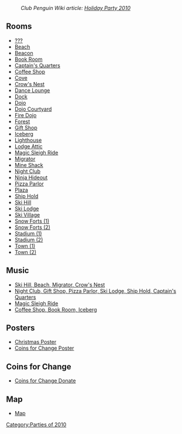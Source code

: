 :''Club Penguin Wiki article: [[clubpenguinwiki:Holiday Party 2010|Holiday Party 2010]]''

==Rooms==
*[[Media:HolidayParty2010Party99.swf|???]]
*[[Media:HolidayParty2010Beach.swf|Beach]]
*[[Media:HolidayParty2010Beacon.swf|Beacon]]
*[[Media:HolidayParty2010Book.swf|Book Room]]
*[[Media:HolidayParty2010ShipQuarters.swf|Captain's Quarters]]
*[[Media:HolidayParty2010Coffee.swf|Coffee Shop]]
*[[Media:HolidayParty2010Cove.swf|Cove]]
*[[Media:HolidayParty2010ShipNest.swf|Crow's Nest]]
*[[Media:HolidayParty2010Lounge.swf|Dance Lounge]]
*[[Media:HolidayParty2010Dock.swf|Dock]]
*[[Media:HolidayParty2010Dojo.swf|Dojo]]
*[[Media:HolidayParty2010DojoExt.swf|Dojo Courtyard]]
*[[Media:HolidayParty2010DojoFire.swf|Fire Dojo]]
*[[Media:HolidayParty2010Forest.swf|Forest]]
*[[Media:HolidayParty2010Shop.swf|Gift Shop]]
*[[Media:HolidayParty2010Berg.swf|Iceberg]]
*[[Media:HolidayParty2010Light.swf|Lighthouse]]
*[[Media:HolidayParty2010Attic.swf|Lodge Attic]]
*[[Media:HolidayParty2010Party.swf|Magic Sleigh Ride]]
*[[Media:HolidayParty2010Ship.swf|Migrator]]
*[[Media:HolidayParty2010Shack.swf|Mine Shack]]
*[[Media:HolidayParty2010Dance.swf|Night Club]]
*[[Media:HolidayParty2010DojoHide.swf|Ninja Hideout]]
*[[Media:HolidayParty2010Pizza.swf|Pizza Parlor]]
*[[Media:HolidayParty2010Plaza.swf|Plaza]]
*[[Media:HolidayParty2010ShipHold.swf|Ship Hold]]
*[[Media:HolidayParty2010Mtn.swf|Ski Hill]]
*[[Media:HolidayParty2010Lodge.swf|Ski Lodge]]
*[[Media:HolidayParty2010Village.swf|Ski Village]]
*[[Media:HolidayParty2010Forts(1).swf|Snow Forts (1)]]
*[[Media:HolidayParty2010Forts(2).swf|Snow Forts (2)]]
*[[Media:HolidayParty2010Rink(1).swf|Stadium (1)]]
*[[Media:HolidayParty2010Rink(2).swf|Stadium (2)]]
*[[Media:RoomsTown-HolidayParty2010.swf|Town (1)]]
*[[Media:RoomsTown-HolidayParty2010_2.swf|Town (2)]]

==Music==
*[[Media:Music254.swf|Ski Hill, Beach, Migrator, Crow's Nest]]
*[[Media:Music255.swf|Night Club, Gift Shop, Pizza Parlor, Ski Lodge, Ship Hold, Captain's Quarters]]
*[[Media:Music281.swf|Magic Sleigh Ride]]
*[[Media:Music227.swf|Coffee Shop, Book Room, Iceberg]]

==Posters==
*[[Media:HolidayParty2010ChristmasPoster.swf|Christmas Poster]]
*[[Media:2010coinsforchangeposter.swf|Coins for Change Poster]]
==Coins for Change==
*[[Media:2010coinsforchangedonate.swf|Coins for Change Donate]]

==Map==
*[[Media:HolidayParty2010Map.swf|Map]]
{{Parties}}

[[Category:Parties of 2010]]